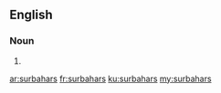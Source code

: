 ==English==

===Noun===
{{head|en|plural}}

# {{plural of|surbahar|lang=en}}

[[ar:surbahars]]
[[fr:surbahars]]
[[ku:surbahars]]
[[my:surbahars]]